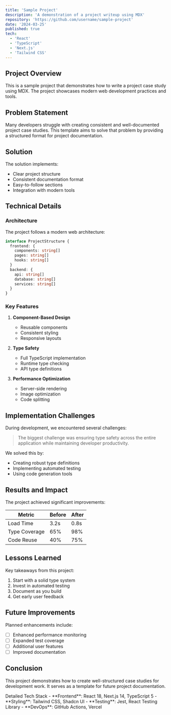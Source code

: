 ```yaml
---
title: 'Sample Project'
description: 'A demonstration of a project writeup using MDX'
repository: 'https://github.com/username/sample-project'
date: '2024-03-25'
published: true
tech:
  - 'React'
  - 'TypeScript'
  - 'Next.js'
  - 'Tailwind CSS'
---
```


## Project Overview

This is a sample project that demonstrates how to write a project case study using MDX. The project showcases modern web development practices and tools.

## Problem Statement

Many developers struggle with creating consistent and well-documented project case studies. This template aims to solve that problem by providing a structured format for project documentation.

## Solution

The solution implements:

- Clear project structure
- Consistent documentation format
- Easy-to-follow sections
- Integration with modern tools

## Technical Details

### Architecture

The project follows a modern web architecture:

```typescript
interface ProjectStructure {
  frontend: {
    components: string[]
    pages: string[]
    hooks: string[]
  }
  backend: {
    api: string[]
    database: string[]
    services: string[]
  }
}
```

### Key Features

1. **Component-Based Design**

   - Reusable components
   - Consistent styling
   - Responsive layouts

2. **Type Safety**

   - Full TypeScript implementation
   - Runtime type checking
   - API type definitions

3. **Performance Optimization**
   - Server-side rendering
   - Image optimization
   - Code splitting

## Implementation Challenges

During development, we encountered several challenges:

> The biggest challenge was ensuring type safety across the entire application while maintaining developer productivity.

We solved this by:

- Creating robust type definitions
- Implementing automated testing
- Using code generation tools

## Results and Impact

The project achieved significant improvements:

| Metric        | Before | After |
| ------------- | ------ | ----- |
| Load Time     | 3.2s   | 0.8s  |
| Type Coverage | 65%    | 98%   |
| Code Reuse    | 40%    | 75%   |

## Lessons Learned

Key takeaways from this project:

1. Start with a solid type system
2. Invest in automated testing
3. Document as you build
4. Get early user feedback

## Future Improvements

Planned enhancements include:

- [ ] Enhanced performance monitoring
- [ ] Expanded test coverage
- [ ] Additional user features
- [ ] Improved documentation

## Conclusion

This project demonstrates how to create well-structured case studies for development work. It serves as a template for future project documentation.

<Accordion type="single" collapsible>
  <AccordionItem value="tech-stack">
    <AccordionTrigger>Detailed Tech Stack</AccordionTrigger>
    <AccordionContent>
      - **Frontend**: React 18, Next.js 14, TypeScript 5 - **Styling**: Tailwind CSS, Shadcn UI -
      **Testing**: Jest, React Testing Library - **DevOps**: GitHub Actions, Vercel
    </AccordionContent>
  </AccordionItem>
</Accordion>
